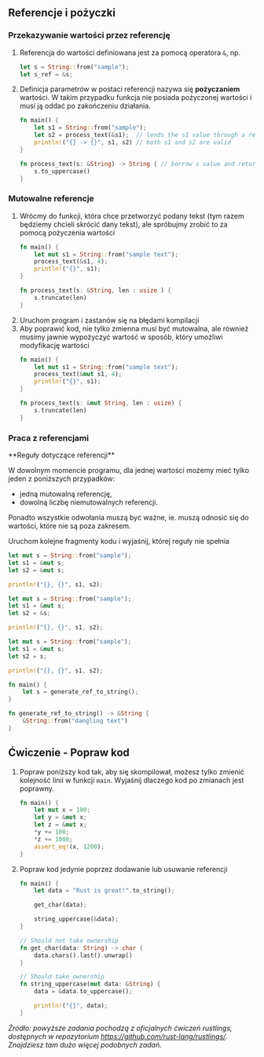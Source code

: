 
## Referencje i pożyczki

### Przekazywanie wartości przez referencję

1. Referencja do wartości definiowana jest za pomocą operatora `&`, np.
    ```rust copy
    let s = String::from("sample");
    let s_ref = &s;
    ```
1. Definicja parametrów w postaci referencji nazywa się **pożyczaniem** wartości. W takim przypadku funkcja nie posiada pożyczonej wartości i musi ją oddać po zakończeniu działania.
    ```rust copy /&String/ /&s1/
    fn main() {
        let s1 = String::from("sample");
        let s2 = process_text(&s1);  // lends the s1 value through a reference
        println!("{} -> {}", s1, s2) // both s1 and s2 are valid
    }

    fn process_text(s: &String) -> String { // borrow s value and return new string
        s.to_uppercase()
    }
    ```

### Mutowalne referencje

1. Wrócmy do funkcji, która chce przetworzyć podany tekst (tym razem będziemy chcieli skrócić dany tekst), ale spróbujmy zrobić to za pomocą pożyczenia wartości
    ```rust copy 
    fn main() {
        let mut s1 = String::from("sample text");
        process_text(&s1, 4);
        println!("{}", s1);
    }

    fn process_text(s: &String, len : usize ) {
        s.truncate(len)
    }
    ```
1. Uruchom program i zastanów się na błędami kompilacji 
1. Aby poprawić kod, nie tylko zmienna musi być mutowalna, ale również musimy jawnie wypożyczyć wartość w sposób, który umożliwi modyfikację wartości
    ```rust copy showLineNumbers /&mut/
    fn main() {
        let mut s1 = String::from("sample text");
        process_text(&mut s1, 4);
        println!("{}", s1);
    }

    fn process_text(s: &mut String, len : usize) {
        s.truncate(len)
    }
    ```

### Praca z referencjami 

<Callout type="info">
**Reguły dotyczące referencji**

W dowolnym momencie programu, dla jednej wartości możemy mieć tylko jeden z poniższych przypadków:
- jedną mutowalną referencję,
- dowolną liczbę niemutowalnych referencji.

Ponadto wszystkie odwołania muszą być ważne, ie. muszą odnosić się do wartości, które nie są poza zakresem.
</Callout>

Uruchom kolejne fragmenty kodu i wyjaśnij, której reguły nie spełnia

```rust copy
let mut s = String::from("sample");
let s1 = &mut s;
let s2 = &mut s;

println!("{}, {}", s1, s2);
```

```rust copy
let mut s = String::from("sample");
let s1 = &mut s;
let s2 = &s;

println!("{}, {}", s1, s2);
```

```rust copy
let mut s = String::from("sample");
let s1 = &mut s;
let s2 = s;

println!("{}, {}", s1, s2);
```

```rust copy
fn main() {
    let s = generate_ref_to_string();
}

fn generate_ref_to_string() -> &String {
    &String::from("dangling text")
}
```

## Ćwiczenie - Popraw kod

1. Popraw poniższy kod tak, aby się skompilował, możesz tylko zmienić kolejność linii w funkcji `main`. Wyjaśnij dlaczego kod po zmianach jest poprawny.
    ```rust copy
    fn main() {
        let mut x = 100;
        let y = &mut x;
        let z = &mut x;
        *y += 100;
        *z += 1000;
        assert_eq!(x, 1200);
    }
    ```
1. Popraw kod jedynie poprzez dodawanie lub usuwanie referencji
    ```rust code 
    fn main() {
        let data = "Rust is great!".to_string();

        get_char(data);

        string_uppercase(&data);
    }

    // Should not take ownership
    fn get_char(data: String) -> char {
        data.chars().last().unwrap()
    }

    // Should take ownership
    fn string_uppercase(mut data: &String) {
        data = &data.to_uppercase();

        println!("{}", data);
    }
    ``` 

*Źródło: powyższe zadania pochodzą z oficjalnych ćwiczeń rustlings, dostępnych w repozytorium https://github.com/rust-lang/rustlings/. Znajdziesz tam dużo więcej podobnych zadań.*
